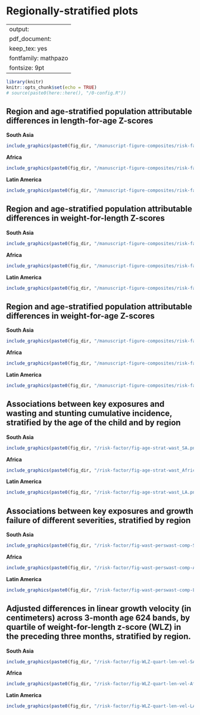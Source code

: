 # Regionally-stratified plots {#RegionStrat}

---
output:
  pdf_document:
    keep_tex: yes
fontfamily: mathpazo
fontsize: 9pt
---

\raggedright


```r
library(knitr)
knitr::opts_chunk$set(echo = TRUE)
# source(paste0(here::here(), "/0-config.R"))
```

## Region and age-stratified population attributable differences in length-for-age Z-scores 


**South Asia** 

```r
include_graphics(paste0(fig_dir, "/manuscript-figure-composites/risk-factor/extended-data/fig-laz-PAR-strat-SA.png"))

```

**Africa** 

```r
include_graphics(paste0(fig_dir, "/manuscript-figure-composites/risk-factor/extended-data/fig-laz-PAR-strat-Africa.png"))

```


**Latin America** 

```r
include_graphics(paste0(fig_dir, "/manuscript-figure-composites/risk-factor/extended-data/fig-laz-PAR-strat-LA.png"))

```








## Region and age-stratified population attributable differences in weight-for-length Z-scores 


**South Asia** 

```r
include_graphics(paste0(fig_dir, "/manuscript-figure-composites/risk-factor/extended-data/fig-wlz-PAR-strat-SA.png"))

```

**Africa** 

```r
include_graphics(paste0(fig_dir, "/manuscript-figure-composites/risk-factor/extended-data/fig-wlz-PAR-strat-Africa.png"))

```


**Latin America** 

```r
include_graphics(paste0(fig_dir, "/manuscript-figure-composites/risk-factor/extended-data/fig-wlz-PAR-strat-LA.png"))

```








## Region and age-stratified population attributable differences in weight-for-age Z-scores 


**South Asia** 

```r
include_graphics(paste0(fig_dir, "/manuscript-figure-composites/risk-factor/extended-data/fig-waz-PAR-strat-SA.png"))

```

**Africa** 

```r
include_graphics(paste0(fig_dir, "/manuscript-figure-composites/risk-factor/extended-data/fig-waz-PAR-strat-Africa.png"))

```


**Latin America** 

```r
include_graphics(paste0(fig_dir, "/manuscript-figure-composites/risk-factor/extended-data/fig-waz-PAR-strat-LA.png"))

```




## Associations between key exposures and wasting and stunting cumulative incidence, stratified by the age of the child and by region



**South Asia** 

```r
include_graphics(paste0(fig_dir, "/risk-factor/fig-age-strat-wast_SA.png"))

```

**Africa** 

```r
include_graphics(paste0(fig_dir, "/risk-factor/fig-age-strat-wast_Africa.png"))

```


**Latin America** 

```r
include_graphics(paste0(fig_dir, "/risk-factor/fig-age-strat-wast_LA.png"))

```




## Associations between key exposures and growth failure of different severities, stratified by region



**South Asia** 

```r
include_graphics(paste0(fig_dir, "/risk-factor/fig-wast-perswast-comp-SA.png"))

```

**Africa** 

```r
include_graphics(paste0(fig_dir, "/risk-factor/fig-wast-perswast-comp-Africa.png"))

```


**Latin America** 

```r
include_graphics(paste0(fig_dir, "/risk-factor/fig-wast-perswast-comp-LA.png"))

```





## Adjusted differences in linear growth velocity (in centimeters) across 3-month age 624 bands, by quartile of weight-for-length z-score (WLZ) in the preceding three months, stratified by region.


**South Asia** 

```r
include_graphics(paste0(fig_dir, "/risk-factor/fig-WLZ-quart-len-vel-SA.png"))

```

**Africa** 

```r
include_graphics(paste0(fig_dir, "/risk-factor/fig-WLZ-quart-len-vel-Africa.png"))

```


**Latin America** 

```r
include_graphics(paste0(fig_dir, "/risk-factor/fig-WLZ-quart-len-vel-LA.png"))

```

















